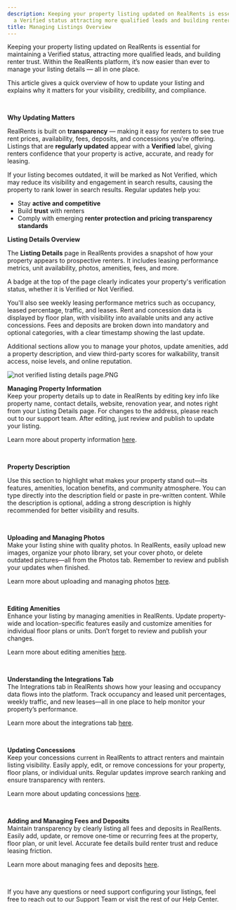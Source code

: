 ```yaml
---
description: Keeping your property listing updated on RealRents is essential for maintaining
  a Verified status attracting more qualified leads and building renter trust W...
title: Managing Listings Overview
---
```


Keeping your property listing updated on RealRents is essential for maintaining a Verified status, attracting more qualified leads, and building renter trust. Within the RealRents platform, it’s now easier than ever to manage your listing details — all in one place. 

This article gives a quick overview of how to update your listing and explains why it matters for your visibility, credibility, and compliance.

 

**Why Updating Matters**

RealRents is built on **transparency** — making it easy for renters to see true rent prices, availability, fees, deposits, and concessions you're offering. Listings that are **regularly updated** appear with a **Verified** label, giving renters confidence that your property is active, accurate, and ready for leasing.

If your listing becomes outdated, it will be marked as Not Verified, which may reduce its visibility and engagement in search results, causing the property to rank lower in search results. Regular updates help you:

* Stay **active and competitive**
* Build **trust** with renters
* Comply with emerging **renter protection and pricing transparency standards**

**Listing Details Overview**

The **Listing Details** page in RealRents provides a snapshot of how your property appears to prospective renters. It includes leasing performance metrics, unit availability, photos, amenities, fees, and more.

A badge at the top of the page clearly indicates your property's verification status, whether it is Verified or Not Verified.

You'll also see weekly leasing performance metrics such as occupancy, leased percentage, traffic, and leases. Rent and concession data is displayed by floor plan, with visibility into available units and any active concessions. Fees and deposits are broken down into mandatory and optional categories, with a clear timestamp showing the last update.

Additional sections allow you to manage your photos, update amenities, add a property description, and view third-party scores for walkability, transit access, noise levels, and online reputation.

![not verified listing details page.PNG](/images/radix/d6dcf572b0fa48563522aa8b98dbb2c816527f6b.png) 

**Managing Property Information**  
Keep your property details up to date in RealRents by editing key info like property name, contact details, website, renovation year, and notes right from your Listing Details page. For changes to the address, please reach out to our support team. After editing, just review and publish to update your listing.

Learn more about property information [here](how-to-manage-property-information-in-realrents.mdx).

 

**Property Description**

Use this section to highlight what makes your property stand out—its features, amenities, location benefits, and community atmosphere. You can type directly into the description field or paste in pre-written content. While the description is optional, adding a strong description is highly recommended for better visibility and results.                                                   

 

**Uploading and Managing Photos**  
Make your listing shine with quality photos. In RealRents, easily upload new images, organize your photo library, set your cover photo, or delete outdated pictures—all from the Photos tab. Remember to review and publish your updates when finished.

Learn more about uploading and managing photos [here](kb://article/zendesk:radix:38096525453581).

 

**Editing Amenities**  
Enhance your listing by managing amenities in RealRents. Update property-wide and location-specific features easily and customize amenities for individual floor plans or units. Don’t forget to review and publish your changes.

Learn more about editing amenities [here](how-to-edit-amenities-in-realrents.mdx).

 

**Understanding the Integrations Tab**  
The Integrations tab in RealRents shows how your leasing and occupancy data flows into the platform. Track occupancy and leased unit percentages, weekly traffic, and new leases—all in one place to help monitor your property’s performance.

Learn more about the integrations tab [here](understanding-the-integrations-tab-in-realrents.mdx).

 

**Updating Concessions**  
Keep your concessions current in RealRents to attract renters and maintain listing visibility. Easily apply, edit, or remove concessions for your property, floor plans, or individual units. Regular updates improve search ranking and ensure transparency with renters.

Learn more about updating concessions [here](../fees-deposits-and-concessions/how-to-update-concessions-in-realrents.mdx).

 

**Adding and Managing Fees and Deposits**  
Maintain transparency by clearly listing all fees and deposits in RealRents. Easily add, update, or remove one-time or recurring fees at the property, floor plan, or unit level. Accurate fee details build renter trust and reduce leasing friction.

Learn more about managing fees and deposits [here](kb://article/zendesk:radix:35688856674445).

 

If you have any questions or need support configuring your listings, feel free to reach out to our Support Team or visit the rest of our Help Center.